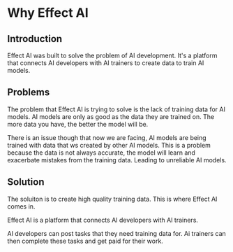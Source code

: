 # Why Effect AI

## Introduction

Effect AI was built to solve the problem of AI development.
It's a platform that connects AI developers with AI trainers to create data to train AI models.

## Problems

The problem that Effect AI is trying to solve is the lack of training data for AI models.
AI models are only as good as the data they are trained on.
The more data you have, the better the model will be.

There is an issue though that now we are facing, AI models are being trained with data that ws created by other AI models.
This is a problem because the data is not always accurate, the model will learn and exacerbate mistakes from the training data.
Leading to unreliable AI models.

## Solution

The soluiton is to create high quality training data.
This is where Effect AI comes in.

Effect AI is a platform that connects AI developers with AI trainers.

AI developers can post tasks that they need training data for.
Ai trainers can then complete these tasks and get paid for their work.

